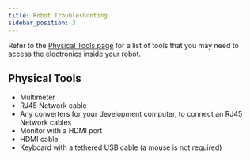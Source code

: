 ```yaml
---
title: Robot Troubleshooting
sidebar_position: 3
---
```


Refer to the [Physical Tools page](#common_hand_tools) for a list of tools that you may need to access the electronics inside your robot.

## Physical Tools

- Multimeter
- RJ45 Network cable
- Any converters for your development computer, to connect an RJ45 Network cables
- Monitor with a HDMI port
- HDMI cable
- Keyboard with a tethered USB cable (a mouse is not required)
